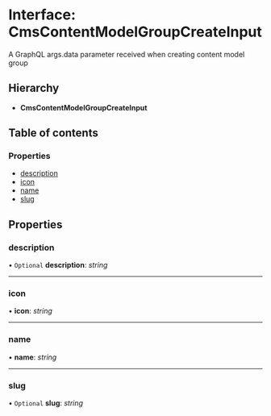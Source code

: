 # Interface: CmsContentModelGroupCreateInput

A GraphQL args.data parameter received when creating content model group

## Hierarchy

* **CmsContentModelGroupCreateInput**

## Table of contents

### Properties

- [description](cmscontentmodelgroupcreateinput.mdx#description)
- [icon](cmscontentmodelgroupcreateinput.mdx#icon)
- [name](cmscontentmodelgroupcreateinput.mdx#name)
- [slug](cmscontentmodelgroupcreateinput.mdx#slug)

## Properties

### description

• `Optional` **description**: *string*

___

### icon

• **icon**: *string*

___

### name

• **name**: *string*

___

### slug

• `Optional` **slug**: *string*
